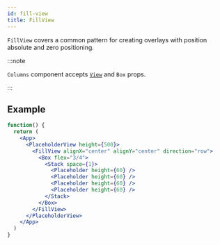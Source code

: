 ```yaml
---
id: fill-view
title: FillView
---
```



`FillView` covers a common pattern for creating overlays with position absolute and zero positioning.

:::note

`Columns` component accepts [`View`](https://reactnative.dev/docs/view) and `Box` props.

:::

## Example

```jsx live
function() {
  return (
    <App>
      <PlaceholderView height={500}>
        <FillView alignX="center" alignY="center" direction="row">
          <Box flex="3/4">
            <Stack space={1}>
              <Placeholder height={60} />
              <Placeholder height={60} />
              <Placeholder height={60} />
              <Placeholder height={60} />
            </Stack>
          </Box>
        </FillView>
      </PlaceholderView>
    </App>
  )
}
```
